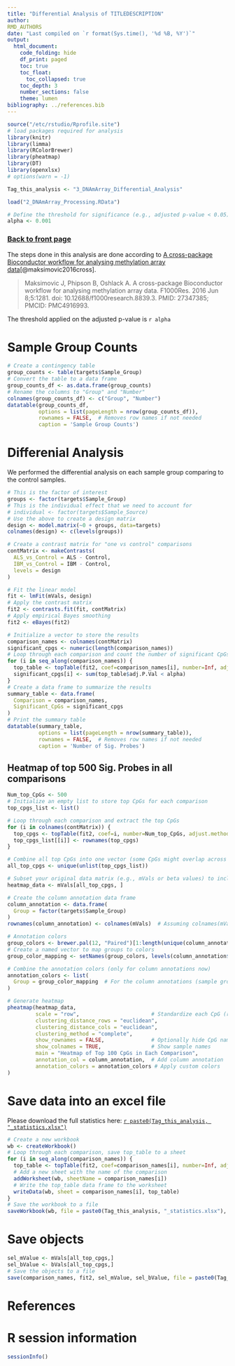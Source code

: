 ```yaml
---
title: "Differential Analysis of TITLEDESCRIPTION"
author:
RMD_AUTHORS
date: "Last compiled on `r format(Sys.time(), '%d %B, %Y')`"
output:
  html_document:
    code_folding: hide
    df_print: paged
    toc: true
    toc_float:
      toc_collapsed: true
    toc_depth: 3
    number_sections: false
    theme: lumen
bibliography: ../references.bib
---
```


```r
source("/etc/rstudio/Rprofile.site")
# load packages required for analysis
library(knitr)
library(limma)
library(RColorBrewer)
library(pheatmap)
library(DT)
library(openxlsx)
# options(warn = -1)

Tag_this_analysis <- "3_DNAmArray_Differential_Analysis"

load("2_DNAmArray_Processing.RData")

# Define the threshold for significance (e.g., adjusted p-value < 0.05)
alpha <- 0.001
```

### [Back to front page](../Analysis_Report_DNAmArray.html)

The steps done in this analysis are done according to [A cross-package Bioconductor workflow for analysing methylation array data](https://www.bioconductor.org/packages/release/workflows/vignettes/methylationArrayAnalysis/inst/doc/methylationArrayAnalysis.html)[@maksimovic2016cross].

> Maksimovic J, Phipson B, Oshlack A. A cross-package Bioconductor workflow for analysing methylation array data. F1000Res. 2016 Jun 8;5:1281. doi: 10.12688/f1000research.8839.3. PMID: 27347385; PMCID: PMC4916993.

The threshold applied on the adjusted p-value is `r alpha`

# Sample Group Counts

```r
# Create a contingency table
group_counts <- table(targets$Sample_Group)
# Convert the table to a data frame
group_counts_df <- as.data.frame(group_counts)
# Rename the columns to "Group" and "Number"
colnames(group_counts_df) <- c("Group", "Number")
datatable(group_counts_df, 
          options = list(pageLength = nrow(group_counts_df)),
          rownames = FALSE,  # Removes row names if not needed
          caption = 'Sample Group Counts')
```

# Differenial Analysis

We performed the differential analysis on each sample group comparing to the control samples.

```r
# This is the factor of interest
groups <- factor(targets$Sample_Group)
# This is the individual effect that we need to account for
# individual <- factor(targets$Sample_Source) 
# Use the above to create a design matrix
design <- model.matrix(~0 + groups, data=targets)
colnames(design) <- c(levels(groups))

# Create a contrast matrix for "one vs control" comparisons
contMatrix <- makeContrasts(
  ALS_vs_Control = ALS - Control,
  IBM_vs_Control = IBM - Control,
  levels = design
)

```


```r
# Fit the linear model
fit <- lmFit(mVals, design)
# Apply the contrast matrix
fit2 <- contrasts.fit(fit, contMatrix)
# Apply empirical Bayes smoothing
fit2 <- eBayes(fit2)
```

```r
# Initialize a vector to store the results
comparison_names <- colnames(contMatrix)
significant_cpgs <- numeric(length(comparison_names))
# Loop through each comparison and count the number of significant CpGs
for (i in seq_along(comparison_names)) {
  top_table <- topTable(fit2, coef=comparison_names[i], number=Inf, adjust.method="BH")
  significant_cpgs[i] <- sum(top_table$adj.P.Val < alpha)
}
# Create a data frame to summarize the results
summary_table <- data.frame(
  Comparison = comparison_names,
  Significant_CpGs = significant_cpgs
)
# Print the summary table
datatable(summary_table, 
          options = list(pageLength = nrow(summary_table)),
          rownames = FALSE,  # Removes row names if not needed
          caption = 'Number of Sig. Probes')
```

## Heatmap of top 500 Sig. Probes in all comparisons

```r
Num_top_CpGs <- 500
# Initialize an empty list to store top CpGs for each comparison
top_cpgs_list <- list()

# Loop through each comparison and extract the top CpGs
for (i in colnames(contMatrix)) {
  top_cpgs <- topTable(fit2, coef=i, number=Num_top_CpGs, adjust.method="BH")
  top_cpgs_list[[i]] <- rownames(top_cpgs)
}

# Combine all top CpGs into one vector (some CpGs might overlap across comparisons)
all_top_cpgs <- unique(unlist(top_cpgs_list))

# Subset your original data matrix (e.g., mVals or beta values) to include only the top CpGs
heatmap_data <- mVals[all_top_cpgs, ]

# Create the column annotation data frame
column_annotation <- data.frame(
  Group = factor(targets$Sample_Group)
)
rownames(column_annotation) <- colnames(mVals)  # Assuming colnames(mVals) are the sample IDs

# Annotation colors
group_colors <- brewer.pal(12, "Paired")[1:length(unique(column_annotation$Group))]
# Create a named vector to map groups to colors
group_color_mapping <- setNames(group_colors, levels(column_annotation$Group))

# Combine the annotation colors (only for column annotations now)
annotation_colors <- list(
  Group = group_color_mapping  # For the column annotations (sample groups)
)

# Generate heatmap
pheatmap(heatmap_data,
         scale = "row",                       # Standardize each CpG (row) across samples
         clustering_distance_rows = "euclidean",
         clustering_distance_cols = "euclidean",
         clustering_method = "complete",
         show_rownames = FALSE,               # Optionally hide CpG names if too many
         show_colnames = TRUE,                # Show sample names
         main = "Heatmap of Top 100 CpGs in Each Comparison",
         annotation_col = column_annotation,  # Add column annotation
         annotation_colors = annotation_colors # Apply custom colors
)

```

# Save data into an excel file

Please download the full statistics here: [`r paste0(Tag_this_analysis, "_statistics.xlsx")`](`r paste0(Tag_this_analysis, "_statistics.xlsx")`)

```r
# Create a new workbook
wb <- createWorkbook()
# Loop through each comparison, save top_table to a sheet
for (i in seq_along(comparison_names)) {
  top_table <- topTable(fit2, coef=comparison_names[i], number=Inf, adjust.method="BH")
  # Add a new sheet with the name of the comparison
  addWorksheet(wb, sheetName = comparison_names[i])
  # Write the top_table data frame to the worksheet
  writeData(wb, sheet = comparison_names[i], top_table)
}
# Save the workbook to a file
saveWorkbook(wb, file = paste0(Tag_this_analysis, "_statistics.xlsx"), overwrite = TRUE)
```

# Save objects

```r
sel_mValue <- mVals[all_top_cpgs,]
sel_bValue <- bVals[all_top_cpgs,]
# Save the objects to a file
save(comparison_names, fit2, sel_mValue, sel_bValue, file = paste0(Tag_this_analysis, ".RData"))
```

# References

<div id="refs"></div>

# R session information

```r
sessionInfo()
```